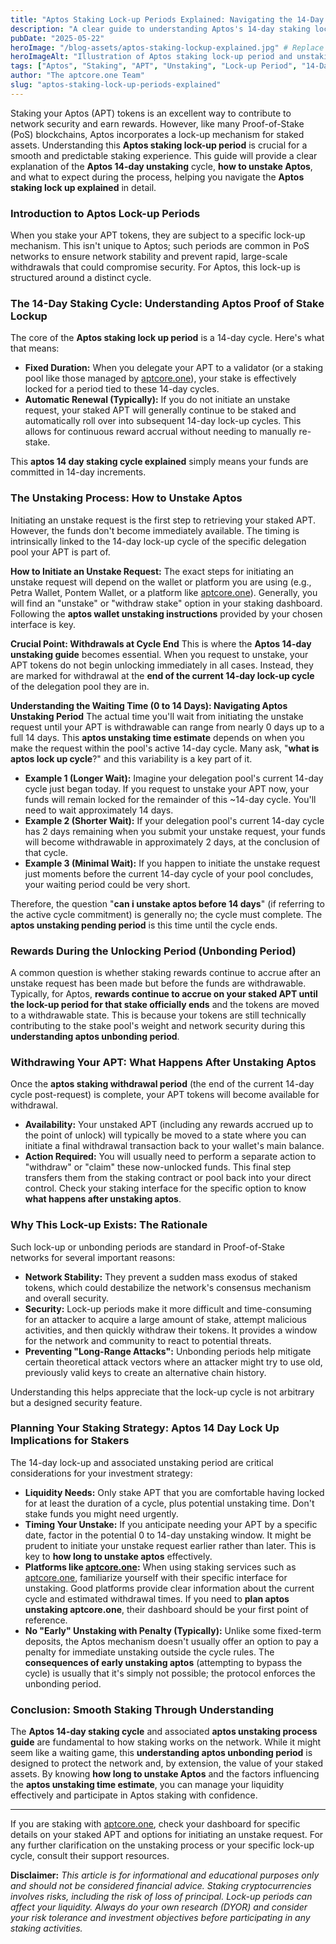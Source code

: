 ```yaml
---
title: "Aptos Staking Lock-up Periods Explained: Navigating the 14-Day Cycle & Unstaking"
description: "A clear guide to understanding Aptos's 14-day staking lock-up period, the unstaking process, and how to plan your APT withdrawals effectively."
pubDate: "2025-05-22"
heroImage: "/blog-assets/aptos-staking-lockup-explained.jpg" # Replace with your actual image path
heroImageAlt: "Illustration of Aptos staking lock-up period and unstaking cycle"
tags: ["Aptos", "Staking", "APT", "Unstaking", "Lock-up Period", "14-Day Cycle", "Crypto Rewards", "aptcore.one", "Withdrawal", "Unbonding Period"]
author: "The aptcore.one Team"
slug: "aptos-staking-lock-up-periods-explained"
---
```


Staking your Aptos (APT) tokens is an excellent way to contribute to network security and earn rewards. However, like many Proof-of-Stake (PoS) blockchains, Aptos incorporates a lock-up mechanism for staked assets. Understanding this **Aptos staking lock-up period** is crucial for a smooth and predictable staking experience. This guide will provide a clear explanation of the **Aptos 14-day unstaking** cycle, **how to unstake Aptos**, and what to expect during the process, helping you navigate the **Aptos staking lock up explained** in detail.

### Introduction to Aptos Lock-up Periods

When you stake your APT tokens, they are subject to a specific lock-up mechanism. This isn't unique to Aptos; such periods are common in PoS networks to ensure network stability and prevent rapid, large-scale withdrawals that could compromise security. For Aptos, this lock-up is structured around a distinct cycle.

### The 14-Day Staking Cycle: Understanding Aptos Proof of Stake Lockup

The core of the **Aptos staking lock up period** is a 14-day cycle. Here's what that means:

* **Fixed Duration:** When you delegate your APT to a validator (or a staking pool like those managed by [aptcore.one](https://aptcore.one)), your stake is effectively locked for a period tied to these 14-day cycles.
* **Automatic Renewal (Typically):** If you do not initiate an unstake request, your staked APT will generally continue to be staked and automatically roll over into subsequent 14-day lock-up cycles. This allows for continuous reward accrual without needing to manually re-stake.

This **aptos 14 day staking cycle explained** simply means your funds are committed in 14-day increments.

### The Unstaking Process: How to Unstake Aptos

Initiating an unstake request is the first step to retrieving your staked APT. However, the funds don't become immediately available. The timing is intrinsically linked to the 14-day lock-up cycle of the specific delegation pool your APT is part of.

**How to Initiate an Unstake Request:**
The exact steps for initiating an unstake request will depend on the wallet or platform you are using (e.g., Petra Wallet, Pontem Wallet, or a platform like [aptcore.one](https://aptcore.one)). Generally, you will find an "unstake" or "withdraw stake" option in your staking dashboard. Following the **aptos wallet unstaking instructions** provided by your chosen interface is key.

**Crucial Point: Withdrawals at Cycle End**
This is where the **Aptos 14-day unstaking guide** becomes essential. When you request to unstake, your APT tokens do not begin unlocking immediately in all cases. Instead, they are marked for withdrawal at the **end of the current 14-day lock-up cycle** of the delegation pool they are in.

**Understanding the Waiting Time (0 to 14 Days): Navigating Aptos Unstaking Period**
The actual time you'll wait from initiating the unstake request until your APT is withdrawable can range from nearly 0 days up to a full 14 days. This **aptos unstaking time estimate** depends on when you make the request within the pool's active 14-day cycle. Many ask, "**what is aptos lock up cycle**?" and this variability is a key part of it.

* **Example 1 (Longer Wait):** Imagine your delegation pool's current 14-day cycle just began today. If you request to unstake your APT now, your funds will remain locked for the remainder of this ~14-day cycle. You'll need to wait approximately 14 days.
* **Example 2 (Shorter Wait):** If your delegation pool's current 14-day cycle has 2 days remaining when you submit your unstake request, your funds will become withdrawable in approximately 2 days, at the conclusion of that cycle.
* **Example 3 (Minimal Wait):** If you happen to initiate the unstake request just moments before the current 14-day cycle of your pool concludes, your waiting period could be very short.

Therefore, the question "**can i unstake aptos before 14 days**" (if referring to the active cycle commitment) is generally no; the cycle must complete. The **aptos unstaking pending period** is this time until the cycle ends.

### Rewards During the Unlocking Period (Unbonding Period)

A common question is whether staking rewards continue to accrue after an unstake request has been made but before the funds are withdrawable. Typically, for Aptos, **rewards continue to accrue on your staked APT until the lock-up period for that stake officially ends** and the tokens are moved to a withdrawable state. This is because your tokens are still technically contributing to the stake pool's weight and network security during this **understanding aptos unbonding period**.

### Withdrawing Your APT: What Happens After Unstaking Aptos

Once the **aptos staking withdrawal period** (the end of the current 14-day cycle post-request) is complete, your APT tokens will become available for withdrawal.

* **Availability:** Your unstaked APT (including any rewards accrued up to the point of unlock) will typically be moved to a state where you can initiate a final withdrawal transaction back to your wallet's main balance.
* **Action Required:** You will usually need to perform a separate action to "withdraw" or "claim" these now-unlocked funds. This final step transfers them from the staking contract or pool back into your direct control. Check your staking interface for the specific option to know **what happens after unstaking aptos**.

### Why This Lock-up Exists: The Rationale

Such lock-up or unbonding periods are standard in Proof-of-Stake networks for several important reasons:

* **Network Stability:** They prevent a sudden mass exodus of staked tokens, which could destabilize the network's consensus mechanism and overall security.
* **Security:** Lock-up periods make it more difficult and time-consuming for an attacker to acquire a large amount of stake, attempt malicious activities, and then quickly withdraw their tokens. It provides a window for the network and community to react to potential threats.
* **Preventing "Long-Range Attacks":** Unbonding periods help mitigate certain theoretical attack vectors where an attacker might try to use old, previously valid keys to create an alternative chain history.

Understanding this helps appreciate that the lock-up cycle is not arbitrary but a designed security feature.

### Planning Your Staking Strategy: Aptos 14 Day Lock Up Implications for Stakers

The 14-day lock-up and associated unstaking period are critical considerations for your investment strategy:

* **Liquidity Needs:** Only stake APT that you are comfortable having locked for at least the duration of a cycle, plus potential unstaking time. Don't stake funds you might need urgently.
* **Timing Your Unstake:** If you anticipate needing your APT by a specific date, factor in the potential 0 to 14-day unstaking window. It might be prudent to initiate your unstake request earlier rather than later. This is key to **how long to unstake aptos** effectively.
* **Platforms like [aptcore.one](https://aptcore.one):** When using staking services such as [aptcore.one](https://aptcore.one), familiarize yourself with their specific interface for unstaking. Good platforms provide clear information about the current cycle and estimated withdrawal times. If you need to **plan aptos unstaking aptcore.one**, their dashboard should be your first point of reference.
* **No "Early" Unstaking with Penalty (Typically):** Unlike some fixed-term deposits, the Aptos mechanism doesn't usually offer an option to pay a penalty for immediate unstaking outside the cycle rules. The **consequences of early unstaking aptos** (attempting to bypass the cycle) is usually that it's simply not possible; the protocol enforces the unbonding period.

### Conclusion: Smooth Staking Through Understanding

The **Aptos 14-day staking cycle** and associated **aptos unstaking process guide** are fundamental to how staking works on the network. While it might seem like a waiting game, this **understanding aptos unbonding period** is designed to protect the network and, by extension, the value of your staked assets. By knowing **how long to unstake Aptos** and the factors influencing the **aptos unstaking time estimate**, you can manage your liquidity effectively and participate in Aptos staking with confidence.

---

If you are staking with [aptcore.one](https://aptcore.one), check your dashboard for specific details on your staked APT and options for initiating an unstake request. For any further clarification on the unstaking process or your specific lock-up cycle, consult their support resources.

**Disclaimer:** *This article is for informational and educational purposes only and should not be considered financial advice. Staking cryptocurrencies involves risks, including the risk of loss of principal. Lock-up periods can affect your liquidity. Always do your own research (DYOR) and consider your risk tolerance and investment objectives before participating in any staking activities.*